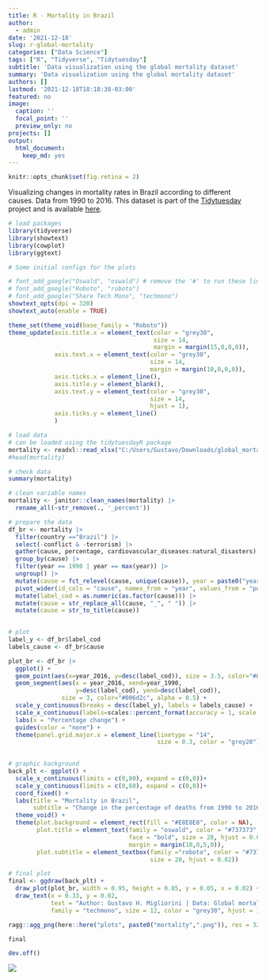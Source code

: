 ```yaml
---
title: R - Mortality in Brazil
author:
  - admin
date: '2021-12-18'
slug: r-global-mortality
categories: ["Data Science"]
tags: ["R", "Tidyverse", "Tidytuesday"]
subtitle: 'Data visualization using the global mortality dataset'
summary: 'Data visualization using the global mortality dataset'
authors: []
lastmod: '2021-12-18T18:18:38-03:00'
featured: no
image:
  caption: ''
  focal_point: ''
  preview_only: no
projects: []
output:
  html_document:
    keep_md: yes
---
```


```r
knitr::opts_chunk$set(fig.retina = 2)
```

Visualizing changes in mortality rates in Brazil according to different causes. Data from 1990 to 2016. This dataset is part of the [Tidytuesday](https://github.com/rfordatascience/tidytuesday) project and is available [here](https://github.com/rfordatascience/tidytuesday/tree/master/data/2018/2018-04-16).

```r
# load packages
library(tidyverse)
library(showtext)
library(cowplot)
library(ggtext)
```

```r
# Some initial configs for the plots

# font_add_google("Oswald", "oswald") # remove the '#' to run these lines for the first time
# font_add_google("Roboto", "roboto")
# font_add_google("Share Tech Mono", "techmono")
showtext_opts(dpi = 320)
showtext_auto(enable = TRUE)

theme_set(theme_void(base_family = "Roboto"))
theme_update(axis.title.x = element_text(color = "grey30", 
                                         size = 14, 
                                         margin = margin(15,0,0,0)),
             axis.text.x = element_text(color = "grey30", 
                                        size = 14, 
                                        margin = margin(10,0,0,0)),
             axis.ticks.x = element_line(),
             axis.title.y = element_blank(),
             axis.text.y = element_text(color = "grey30", 
                                        size = 14, 
                                        hjust = 1),
             axis.ticks.y = element_line()
             )
```


```r
# load data
# can be loaded using the tidytuesdayR package
mortality <- readxl::read_xlsx("C:/Users/Gustavo/Downloads/global_mortality.xlsx")
#head(mortality)

# check data
summary(mortality)
```

```r
# clean variable names
mortality <- janitor::clean_names(mortality) |>
  rename_all(~str_remove(., '_percent'))
```


```r
# prepare the data
df_br <- mortality |> 
  filter(country =="Brazil") |>
  select(-conflict & -terrorism) |>
  gather(cause, percentage, cardiovascular_diseases:natural_disasters) |>
  group_by(cause) |>
  filter(year == 1990 | year == max(year)) |>
  ungroup() |>
  mutate(cause = fct_relevel(cause, unique(cause)), year = paste0("year_", year)) |>
  pivot_wider(id_cols = "cause", names_from = "year", values_from = "percentage") |>
  mutate(label_cod = as.numeric(as.factor(cause))) |>
  mutate(cause = str_replace_all(cause, "_", " ")) |>
  mutate(cause = str_to_title(cause))
  
```


```r
# plot 
label_y <- df_br$label_cod
labels_cause <- df_br$cause

plot_br <- df_br |>
  ggplot() +
  geom_point(aes(x=year_2016, y=desc(label_cod)), size = 3.5, color="#006d2c") +
  geom_segment(aes(x = year_2016, xend=year_1990, 
                   y=desc(label_cod), yend=desc(label_cod)), 
               size = 3, color="#006d2c", alpha = 0.5) +
  scale_y_continuous(breaks = desc(label_y), labels = labels_cause) +
  scale_x_continuous(labels=scales::percent_format(accuracy = 1, scale = 1)) +
  labs(x = "Percentage change") +
  guides(color = "none") +
  theme(panel.grid.major.x = element_line(linetype = "14", 
                                          size = 0.3, color = "grey20"))
  
```


```r
# graphic background
back_plt <- ggplot() +
  scale_x_continuous(limits = c(0,80), expand = c(0,0))+
  scale_y_continuous(limits = c(0,60), expand = c(0,0))+
  coord_fixed() +
  labs(title = "Mortality in Brazil", 
       subtitle = "Change in the percentage of deaths from 1990 to 2016") +
  theme_void() +
  theme(plot.background = element_rect(fill = "#E8E8E8", color = NA),
        plot.title = element_text(family = "oswald", color = "#737373", 
                                  face = "bold", size = 28, hjust = 0.01, 
                                  margin = margin(10,0,5,0)),
        plot.subtitle = element_textbox(family ="roboto", color = "#737373", 
                                        size = 20, hjust = 0.02))

# final plot
final <- ggdraw(back_plt) + 
  draw_plot(plot_br, width = 0.95, height = 0.85, y = 0.05, x = 0.02) +
  draw_text(x = 0.33, y = 0.02, 
            text = "Author: Gustavo H. Migliorini | Data: Global mortality", 
            family = "techmono", size = 12, color = "grey30", hjust = 1)

```


```r
ragg::agg_png(here::here("plots", paste0("mortality",".png")), res = 320, width = 12, height = 10, units = "in")

final

dev.off()
```

![](index_files/figure-html/mortality.png)<!-- -->




